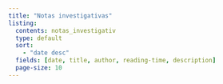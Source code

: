 ```yaml
---
title: "Notas investigativas"
listing:
  contents: notas_investigativ
  type: default
  sort: 
    - "date desc"
  fields: [date, title, author, reading-time, description]
  page-size: 10
---
```

